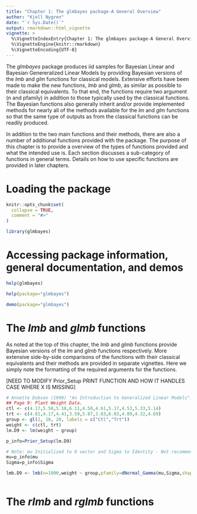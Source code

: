 ```yaml
---
title: "Chapter 1: The glmbayes package-A General Overview"
author: "Kjell Nygren"
date: "`r Sys.Date()`"
output: rmarkdown::html_vignette
vignette: >
  %\VignetteIndexEntry{Chapter 1: The glmbayes package-A General Overview}
  %\VignetteEngine{knitr::rmarkdown}
  %\VignetteEncoding{UTF-8}
---
```


The *glmbayes* package produces iid samples for Bayesian Linear and Bayesian Genereralized Linear Models by providing
Bayesian versions of the *lmb* and *glm* functions for classical models. Extensive efforts have been made to make the new functions, *lmb* and *glmb*, as similar as possible to their classical equivalents. To that end, the functions require two argument (n and pfamily) in addition to those typically used by the classical functions. The Bayesian functions also generally inherit and/or provide implemented methods for nearly all of the methods available for the *lm* and *glm* functions so that the same type of outputs as from the classical functions can be readily produced.   

In addition to the two main functions and their methods, there are also a number of additional functions provided with the package. The purpose of this chapter is to provide a overview of the types of functions provided and what 
the intended use is. Each section discusses a sub-category of functions in general terms. Details on how to use specific functions are provided in later chapters.

# Loading the package 

```r
knitr::opts_chunk$set(
  collapse = TRUE,
  comment = "#>"
)
```

```r
library(glmbayes)
```

# Accessing package information, general documentation, and demos

```r
help(glmbayes)
```

```r
help(package="glmbayes")
```

```r
demo(package="glmbayes")
```

# The *lmb* and *glmb* functions

As noted at the top of this chapter, the *lmb* and *glmb* functions provide Bayesian versions of the *lm* and *glmb* functions respectively. More extensive side-by-side comparisons of the functions with their classical equivalents and their methods are provided in separate vignettes. Here we simply note the formatting of the required arguments for the functions.

[NEED TO MODIFY Prior_Setup PRINT FUNCTION AND HOW IT HANDLES CASE WHERE X IS MISSING]

```r
# Annette Dobson (1990) "An Introduction to Generalized Linear Models".
## Page 9: Plant Weight Data.
ctl <- c(4.17,5.58,5.18,6.11,4.50,4.61,5.17,4.53,5.33,5.14)
trt <- c(4.81,4.17,4.41,3.59,5.87,3.83,6.03,4.89,4.32,4.69)
group <- gl(2, 10, 20, labels = c("Ctl","Trt"))
weight <- c(ctl, trt)
lm.D9 <- lm(weight ~ group)

p_info=Prior_Setup(lm.D9)

# Note: mu Initialized to 0 vector and Sigma to Identity - Not recommended
mu=p_info$mu    
Sigma=p_info$Sigma

lmb.D9 <- lmb(n=1000,weight ~ group,pfamily=dNormal_Gamma(mu,Sigma,shape=4,rate=0.1))



```

# The *rlmb* and *rglmb* functions


